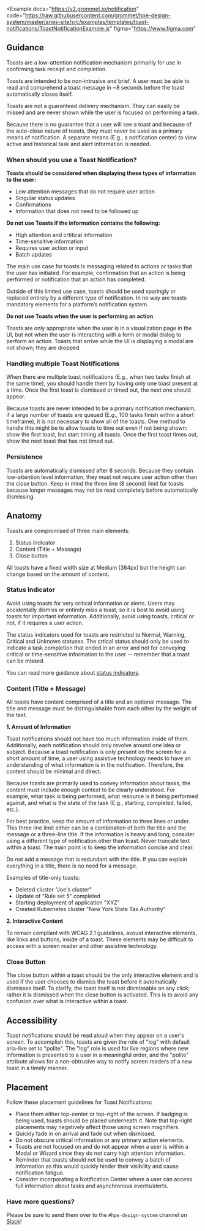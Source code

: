 
<Example
  docs="https://v2.grommet.io/notification"
  code="https://raw.githubusercontent.com/grommet/hpe-design-system/master/aries-site/src/examples/templates/toast-notifications/ToastNotificationExample.js"
  figma="https://www.figma.com"
>
  <ToastNotificationExample />
</Example>

## Guidance

Toasts are a low-attention notification mechanism primarily for use in confirming task receipt and completion.  

Toasts are intended to be non-intrusive and brief.  A user must be able to read and comprehend a toast message in ~8 seconds before the toast automatically closes itself.  

Toasts are not a guaranteed delivery mechanism.  They can easily be missed and are never shown while the user is focused on performing a task.  

Because there is no guarantee that a user will see a toast and because of the auto-close nature of toasts, they must never be used as a primary means of notification.  A separate means (E.g., a notification center) to view active and historical task and alert information is needed. 

### When should you use a Toast Notification?

**Toasts should be considered when displaying these types of information to the user:**

- Low attention messages that do not require user action
- Singular status updates
- Confirmations
- Information that does not need to be followed up

**Do not use Toasts if the information contains the following:**

- High attention and crtitical information
- Time-sensitive information
- Requires user action or input
- Batch updates

The main use case for toasts is messaging related to actions or tasks that the user has initiated.  For example, confirmation that an action is being performed or notification that an action has completed.

Outside of this limited use case, toasts should be used sparingly or replaced entirely by a different type of notification. In no way are toasts mandatory elements for a platform’s notification system.

**Do not use Toasts when the user is performing an action**

Toasts are only appropriate when the user is in a visualization page in the UI, but not when the user is interacting with a form or modal dialog to perform an action.  Toasts that arrive while the UI is displaying a modal are not shown; they are dropped.

### Handling multiple Toast Notifications

When there are multiple toast notifications (E.g., when two tasks finish at the same time), you should handle them by having only one toast present at a time. Once the first toast is dismissed or timed out, the next one should appear.  

Because toasts are never intended to be a primary notification mechanism, if a large number of toasts are queued (E.g., 100 tasks finish within a short timeframe), it is not necessary to show all of the toasts.  One method to handle this might be to allow toasts to time out even if not being shown: show the first toast, but start timing all toasts.  Once the first toast times out, show the next toast that has not timed out.

### Persistence

Toasts are automatically dismissed after 8 seconds. Because they contain low-attention level information, they must not require user action other than the close button. Keep in mind the three line (8 second) limit for toasts because longer messages may not be read completely before automatically dismissing.

## Anatomy 

<ToastDiagram />

Toasts are compromised of three main elements:

1. Status Indicator
2. Content (Title + Message)
3. Close button

All toasts have a fixed width size at Medium (384px) but the height can change based on the amount of content. 

### Status Indicator

Avoid using toasts for very critical information or alerts. Users may accidentally dismiss or entirely miss a toast, so it is best to avoid using toasts for important information. Additionally, avoid using toasts, critical or not, if it requires a user action. 

The status indicators used for toasts are restricted to Normal, Warning, Critical and Unknown statuses.  The crtical status should only be used to indicate a task completion that ended in an error and not for conveying critical or time-sensitive information to the user -- remember that a toast can be missed.

<StatusBox toast />

You can read more guidance about [status indicators](/templates/status-indicator).

### Content (Title + Message)

All toasts have content comprised of a title and an optional message. The title and message must be distinguishable from each other by the weight of the text.

**1. Amount of Information**

Toast notifications should not have too much information inside of them. Additionally, each notification should only revolve around one idea or subject. Because a toast notification is only present on the screen for a short amount of time, a user using assistive technology needs to have an understanding of what information is in the notification. Therefore, the content should be minimal and direct.

Because toasts are primarily used to convey information about tasks, the content must include enough context to be clearly understood.  For example, what task is being performed, what resource is it being performed against, and what is the state of the task (E.g., starting, completed, failed, etc.).

For best practice, keep the amount of information to three lines or under. This three line limit either can be a combination of both the title and the message or a three-line title. If the information is heavy and long, consider using a different type of notification other than toast. Never truncate text within a toast. The main point is to keep the information concise and clear.

Do not add a message that is redundant with the title.  If you can explain everything in a title, there is no need for a message.  

Examples of title-only toasts:

- Deleted cluster "Joe's cluster"
- Update of "Rule set 5" completed
- Starting deployment of application "XYZ"
- Created Kubernetes cluster "New York State Tax Authority"

**2. Interactive Content**

To remain compliant with WCAG 2.1 guidelines, avouid interactive elements, like links and buttons, inside of a toast. These elements may be difficult to access with a screen reader and other assistive technology.

### Close Button

The close button within a toast should be the only interactive element and is used if the user chooses to dismiss the toast before it automatically dismisses itself. To clarify, the toast itself is not dismissable on any click; rather it is dismissed when the close button is activated. This is to avoid any confusion over what is interactive within a toast.

## Accessibility 

Toast notifications should be read aloud when they appear on a user's screen. To accomplish this, toasts are given the role of "log" with default aria-live set to "polite". The "log" role is used for live regions where new information is presented to a user in a meaningful order, and the "polite" attribute allows for a non-obtrusive way to notify screen readers of a new toast in a timely manner. 

## Placement 

Follow these placement guidelines for Toast Notifications:
- Place them either top-center or top-right of the screen. If badging is being used, toasts should be placed underneath it. Note that top-right placements may negatively affect those using screen magnifiers.
- Quickly fade in on arrival and fade out when dismissed.
- Do not obscure critical information or any primary action elements.
- Toasts are not focused on and do not appear when a user is within a Modal or Wizard since they do not carry high attention information. 
- Reminder that toasts should not be used to convey a batch of information as this would quickly hinder their visibility and cause notification fatigue.
- Consider incorporating a Notification Center where a user can access full information about tasks and asynchronous events/alerts.

### Have more questions?

Please be sure to send them over to the `#hpe-design-system` channel on [Slack](https://slack-invite.grommet.io/)!
